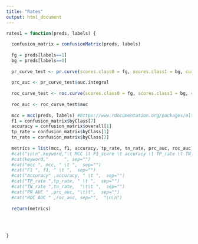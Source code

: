 ```yaml
---
title: "Rates"
output: html_document
---
```


```r
rates1 = function(preds, labels) {
  
  confusion_matrix = confusionMatrix(preds, labels)
  
  fg = preds[labels==1]
  bg = preds[labels==0]
  
  pr_curve_test <- pr.curve(scores.class0 = fg, scores.class1 = bg, curve = F)
  
  prc_auc <- pr_curve_test$auc.integral
  
  roc_curve_test <- roc.curve(scores.class0 = fg, scores.class1 = bg, curve = F)
  
  roc_auc <- roc_curve_test$auc
  
  mcc = mcc(preds, labels) #https://www.rdocumentation.org/packages/mltools/versions/0.3.4/topics/mcc
  f1 = confusion_matrix$byClass[7]
  accuracy = confusion_matrix$overall[1]
  tp_rate = confusion_matrix$byClass[1]
  tn_rate = confusion_matrix$byClass[2]
  
  metrics = list(mcc, f1, accuracy, tp_rate, tn_rate, prc_auc, roc_auc)
  #cat("\n\n",keyword,"\t MCC \t F1_score \t accuracy \t TP_rate \t TN_rate \t PR AUC \t ROC AUC\n")
  #cat(keyword,"      ", sep="")
  #cat("mcc ", mcc, " \t ",  sep="")
  #cat("F1 ", f1, " \t ",  sep="")
  #cat("Accuracy" ,accuracy, " \t ",  sep="")
  #cat("TP_rate ",tp_rate, " \t ",  sep="")
  #cat("TN_rate ",tn_rate,  "\t\t ",  sep="")
  #cat("PR AUC " ,prc_auc, "\t\t",  sep="")
  #cat("ROC AUC " ,roc_auc, sep="",  "\n\n")
  
  return(metrics)
  
  

  
}
```

